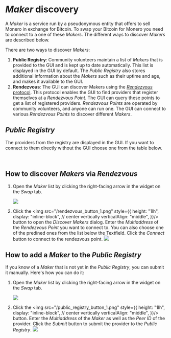 # _Maker_ discovery

A _Maker_ is a service run by a pseudonymous entity that offers to sell Monero in exchange for Bitcoin. To swap your Bitcoin for Monero you need to connect to a one of these _Makers_.
The different ways to discover _Makers_ are described below.

There are two ways to discover _Makers_:

1. **Public Registry**: Community volunteers maintain a list of _Makers_ that is provided to the GUI and is kept up to date automatically. This list is displayed in the GUI by default. The _Public Registry_ also stores additional information about the _Makers_ such as their uptime and age, and makes it available to the GUI.
2. **Rendezvous**: The GUI can discover Makers using the [_Rendezvous_ protocol](https://docs.libp2p.io/concepts/discovery-routing/rendezvous/). This protocol enables the GUI to find providers that register themselves at a _Rendezvous Point_. The GUI can query these points to get a list of registered providers. _Rendezvous Points_ are operated by community volunteers, and anyone can run one. The GUI can connect to various _Rendezvous Points_ to discover different _Makers_.

## _Public Registry_

The providers from the registry are displayed in the GUI. If you want to connect to them directly without the GUI choose one from the table below.


<div>
  <br/>
  <SwapProviderTable />
</div>

## How to discover _Makers_ via _Rendezvous_

1. Open the _Maker_ list by clicking the right-facing arrow in the widget on the _Swap_ tab.

   <img src="/rendezvous_1.png" />

2. Click the <img src="/rendezvous_button_1.png" style={{
       height: "1lh",
       display: "inline-block",
       // center vertically
       verticalAlign: "middle",
   }}/> button to open the _Discover Makers_ dialog. Enter the _Multiaddress_ of the _Rendezvous Point_ you want to connect to. You can also choose one of the predined ones from the list below the Textfield. Click the _Connect_ button to connect to the rendezvous point.
   <img src="/rendezvous_2.png" />

## How to add a _Maker_ to the _Public Registry_

If you know of a _Maker_ that is not yet in the _Public Registry_, you can submit it manually. Here's how you can do it:

1. Open the _Maker_ list by clicking the right-facing arrow in the widget on the _Swap_ tab.

   <img src="/rendezvous_1.png" />

2. Click the <img src="/public_registry_button_1.png" style={{
       height: "1lh",
       display: "inline-block",
       // center vertically
       verticalAlign: "middle",
   }}/> button. Enter the _Multiaddress_ of the _Maker_ as well as the _Peer ID_ of the provider. Click the _Submit_ button to submit the provider to the _Public Registry_.
   <img src="/public_registry.png" />
